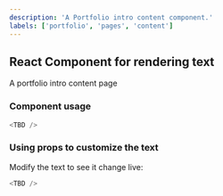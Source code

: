 ```yaml
---
description: 'A Portfolio intro content component.'
labels: ['portfolio', 'pages', 'content']
---
```



## React Component for rendering text

A portfolio intro content page

### Component usage
```js
<TBD />
```

### Using props to customize the text

Modify the text to see it change live:
```js live
<TBD />
```
